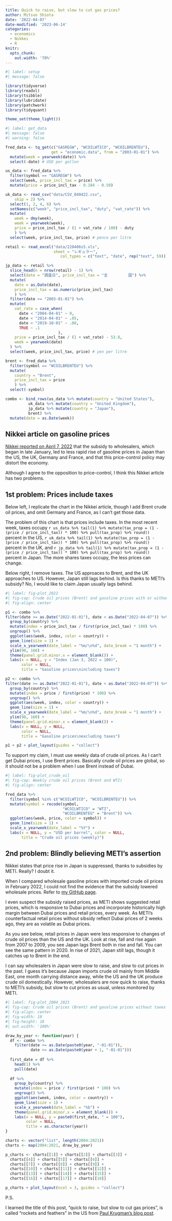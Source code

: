 ```yaml
---
title: Quick to raise, but slow to cut gas prices?
author: Mitsuo Shiota
date: '2022-04-07'
date-modified: '2023-06-14'
categories:
  - economics
  - Nikkei
  - R
knitr: 
  opts_chunk: 
    out.width: '70%'
---
```


```r
#| label: setup
#| message: false

library(tidyverse)
library(readxl)
library(tsibble)
library(lubridate)
library(patchwork)
library(tidyquant)

theme_set(theme_light())
```

```r
#| label: get_data
#| message: false
#| warning: false

fred_data <- tq_get(c("GASREGW", "WCOILWTICO", "WCOILBRENTEU"),
                    get = "economic.data", from = "2003-01-01") %>% 
  mutate(week = yearweek(date)) %>% 
  select(-date) # USD per gallon

us_data <- fred_data %>% 
  filter(symbol == "GASREGW") %>% 
  select(week, price_incl_tax = price) %>% 
  mutate(price = price_incl_tax - 0.184 - 0.50)

uk_data <- read_csv("data/CSV_040422.csv", 
    skip = 2) %>% 
  select(1, 2, 4, 6) %>% 
  setNames(c("week", "price_incl_tax", "duty", "vat_rate")) %>% 
  mutate(
    week = dmy(week),
    week = yearweek(week),
    price = price_incl_tax / (1 + vat_rate / 100) - duty
    ) %>% 
  select(week, price_incl_tax, price) # pence per litre

retail <- read_excel("data/220406s5.xls", 
                     sheet = "レギュラー",
                        col_types = c("text", "date", rep("text", 59)))

jp_data <- retail %>% 
  slice_head(n = nrow(retail) - 1) %>% 
  select(date = "調査日", price_incl_tax = "全         国") %>% 
  mutate(
    date = as.Date(date),
    price_incl_tax = as.numeric(price_incl_tax)
    ) %>% 
  filter(date >= "2003-01-01") %>% 
  mutate(
    vat_rate = case_when(
      date < "2004-04-01" ~ 0,
      date < "2014-04-01" ~ .05,
      date < "2019-10-01" ~ .08,
      TRUE ~ .1
                       ),
    price = price_incl_tax / (1 + vat_rate) - 53.8,
    week = yearweek(date)
  ) %>% 
  select(week, price_incl_tax, price) # yen per litre

brent <- fred_data %>% 
  filter(symbol == "WCOILBRENTEU") %>% 
  mutate(
    country = "Brent",
    price_incl_tax = price
    ) %>% 
  select(-symbol)

combo <- bind_rows(us_data %>% mutate(country = "United States"),
          uk_data %>% mutate(country = "United Kingdom"),
          jp_data %>% mutate(country = "Japan"),
          brent) %>% 
  mutate(date = as.Date(week))
```

## Nikkei article on gasoline prices

[Nikkei reported on April 7, 2022](https://www.nikkei.com/article/DGXZQOUA022J80S2A400C2000000/) that the subsidy to wholesalers, which began in late January, led to less rapid rise of gasoline prices in Japan than the US, the UK, Germany and France, and that this price-control policy may distort the economy.

Although I agree to the opposition to price-control, I think this Nikkei article has two problems.

## 1st problem: Prices include taxes

Below left, I replicate the chart in the Nikkei article, though I add Brent crude oil prices, and omit Germany and France, as I can't get those data.

The problem of this chart is that prices include taxes. In the most recent week, taxes occupy `r us_data %>% tail(1) %>% mutate(tax_prop = (1 - (price / price_incl_tax)) * 100) %>% pull(tax_prop) %>% round()` percent in the US, `r uk_data %>% tail(1) %>% mutate(tax_prop = (1 - (price / price_incl_tax)) * 100) %>% pull(tax_prop) %>% round()` percent in the UK, and `r jp_data %>% tail(1) %>% mutate(tax_prop = (1 - (price / price_incl_tax)) * 100) %>% pull(tax_prop) %>% round()` percent in Japan. The more shares taxes occupy, the less prices can change.

Below right, I remove taxes. The US approaces to Brent, and the UK approaches to US. However, Japan still lags behind. Is this thanks to METI's subsidy? No, I would like to claim Japan usually lags behind.

```r
#| label: fig-plot_2022
#| fig-cap: Crude oil prices (Brent) and gasoline prices with or without taxes in Japan, the US and the UK
#| fig-align: center

p1 <- combo %>% 
filter(date >= as.Date("2022-01-01"), date < as.Date("2022-04-07")) %>% 
  group_by(country) %>% 
  mutate(index = price_incl_tax / first(price_incl_tax) * 100) %>% 
  ungroup() %>% 
  ggplot(aes(week, index, color = country)) +
  geom_line(size = 1) +
  scale_x_yearweek(date_label = "%m/\n%d", date_break = "1 month") +
  ylim(90, 160) +
  theme(panel.grid.minor.x = element_blank()) +
  labs(x = NULL, y = "Index (Jan 3, 2022 = 100)",
       color = NULL,
       title = "Gasoline prices\nincluding taxes")

p2 <- combo %>% 
filter(date >= as.Date("2022-01-01"), date < as.Date("2022-04-07")) %>% 
  group_by(country) %>% 
  mutate(index = price / first(price) * 100) %>% 
  ungroup() %>% 
  ggplot(aes(week, index, color = country)) +
  geom_line(size = 1) +
  scale_x_yearweek(date_label = "%m/\n%d", date_break = "1 month") +
  ylim(90, 160) +
  theme(panel.grid.minor.x = element_blank()) +
  labs(x = NULL, y = NULL,
       color = NULL,
       title = "Gasoline prices\nexcluding taxes")

p1 + p2 + plot_layout(guides = "collect")
```

To support my claim, I must use weekly data of crude oil prices. As I can't get Dubai prices, I use Brent prices. Basically crude oil prices are global, so it should not be a problem when I use Brent instead of Dubai.

```r
#| label: fig-plot_crude_oil
#| fig-cap: Weekly crude oil prices (Brent and WTI)
#| fig-align: center

fred_data %>% 
  filter(symbol %in% c("WCOILWTICO", "WCOILBRENTEU")) %>% 
  mutate(symbol = recode(symbol,
                         "WCOILWTICO" = "WTI",
                         "WCOILBRENTEU" = "Brent")) %>% 
  ggplot(aes(week, price, color = symbol)) +
  geom_line(size = 1) +
  scale_x_yearweek(date_label = "%Y") +
  labs(x = NULL, y = "USD per barrel", color = NULL,
       title = "Crude oil prices (weekly)")
```

## 2nd problem: Blindly believing METI's assertion

Nikkei states that price rise in Japan is suppressed, thanks to subsidies by METI. Really? I doubt it.

When I compared wholesale gasoline prices with imported crude oil prices in February 2022, I could not find the evidence that the subsidy lowered wholesale prices. Refer to [my GitHub page](https://github.com/mitsuoxv/jp-gasoline).

I even suspect the subsidy raised prices, as METI shows suggested retail prices, which is responsive to Dubai prices and incorporate historically high margin between Dubai prices and retail prices, every week. As METI's counterfactual retail prices without sibsidy reflect Dubai prices of 2 weeks ago, they are as volatile as Dubai prices.

As you see below, retail prices in Japan were less responsive to changes of crude oil prices than the US and the UK. Look at rise, fall and rise again from 2007 to 2009, you see Japan lags Brent both in rise and fall. You can see the same pattern in 2020. In rise of 2021, Japan still lags, though it catches up to Brent in the end.

I can say wholesalers in Japan were slow to raise, and slow to cut prices in the past. I guess it's because Japan imports crude oil mainly from Middle East, one month carrying distance away, while the US and the UK produce crude oil domestically. However, wholesalers are now quick to raise, thanks to METI's subsidy, but slow to cut prices as usual, unless monitored by METI.

```r
#| label: fig-plot_2004_2021
#| fig-cap: Crude oil prices (Brent) and gasoline prices without taxes in Japan, the US and the UK
#| fig-align: center
#| fig-width: 10
#| fig-height: 18
#| out.width: '100%'

draw_by_year <- function(year) {
  df <- combo %>% 
    filter(date >= as.Date(paste0(year, "-01-01")),
           date <= as.Date(paste0(year + 1, "-01-01")))
  
  first_date = df %>% 
    head(1) %>% 
    pull(date)
  
  df %>% 
    group_by(country) %>% 
    mutate(index = price / first(price) * 100) %>% 
    ungroup() %>% 
    ggplot(aes(week, index, color = country)) +
    geom_line(size = 1) +
    scale_x_yearweek(date_label = "%b") +
    theme(panel.grid.minor.x = element_blank()) +
    labs(x = NULL, y = paste0(first_date, " = 100"),
         color = NULL,
         title = as.character(year))
}

charts <- vector("list", length(2004:2021))
charts <- map(2004:2021, draw_by_year)

p_charts <- charts[[1]] + charts[[2]] + charts[[3]] +
  charts[[4]] + charts[[5]] + charts[[6]] + 
  charts[[7]] + charts[[8]] + charts[[9]] + 
  charts[[10]] + charts[[11]] + charts[[12]] +
  charts[[13]] + charts[[14]] + charts[[15]] + 
  charts[[16]] + charts[[17]] + charts[[18]]

p_charts + plot_layout(ncol = 3, guides = "collect")
```

P.S.

I learned the title of this post, "quick to raise, but slow to cut gas prices", is called "rockets and feathers" in the US from [Paul Krugman's blog post](https://www.nytimes.com/2022/07/08/opinion/inflation-oil-biden-monopoly.html).
